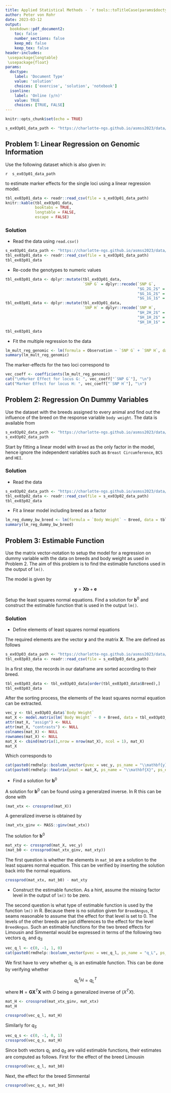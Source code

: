 ```yaml
---
title: Applied Statistical Methods - `r tools::toTitleCase(params$doctype)` 3
author: Peter von Rohr
date: 2023-03-12
output:
  bookdown::pdf_document2:
    toc: false
    number_sections: false
    keep_md: false
    keep_tex: false
header-includes:
 \usepackage{longtable}
 \usepackage{float}
params:
  doctype:
    label: 'Document Type'
    value: 'solution'
    choices: ['exercise', 'solution', 'notebook']
  isonline:
    label: 'Online (y/n)'
    value: TRUE
    choices: [TRUE, FALSE]
---
```



```r
knitr::opts_chunk$set(echo = TRUE)
```


```r
s_ex03p01_data_path <- "https://charlotte-ngs.github.io/asmss2023/data/asm_flem_genomic_data.csv"
```

## Problem 1: Linear Regression on Genomic Information
Use the following dataset which is also given in: 

`r  s_ex03p01_data_path`

to estimate marker effects for the single loci using a linear regression model.

```r
tbl_ex03p01_data <- readr::read_csv(file = s_ex03p01_data_path)
knitr::kable(tbl_ex03p01_data,
             booktabs = TRUE,
             longtable = FALSE,
             escape = FALSE)
```


<!-- your-solution-start
### Your Solution

* Read the data using `read.csv()`

* Re-code the genotypes to numeric values

* Fit the multiple regression to the data


---  your-solution-end -->


<!-- master-solution-start -->

### Solution

* Read the data using `read.csv()`

```r
s_ex03p01_data_path <- "https://charlotte-ngs.github.io/asmss2023/data/asm_flem_genomic_data.csv"
tbl_ex03p01_data <- readr::read_csv(file = s_ex03p01_data_path)
tbl_ex03p01_data
```

* Re-code the genotypes to numeric values

```r
tbl_ex03p01_data <- dplyr::mutate(tbl_ex03p01_data, 
                                  `SNP G` = dplyr::recode(`SNP G`,
                                                          "$G_2G_2$" = 0, 
                                                          "$G_1G_2$" = 1,
                                                          "$G_1G_1$" = 2))
tbl_ex03p01_data <- dplyr::mutate(tbl_ex03p01_data, 
                                  `SNP H` = dplyr::recode(`SNP H`,
                                                          "$H_2H_2$" = 0, 
                                                          "$H_1H_2$" = 1,
                                                          "$H_1H_1$" = 2))

tbl_ex03p01_data
```

* Fit the multiple regression to the data

```r
lm_mult_reg_genomic <- lm(formula = Observation ~ `SNP G` + `SNP H`, data = tbl_ex03p01_data)
summary(lm_mult_reg_genomic)
```

The marker-effects for the two loci correspond to

```r
vec_coeff <- coefficients(lm_mult_reg_genomic)
cat("\nMarker Effect for locus G: ", vec_coeff["`SNP G`"], "\n")
cat("Marker Effect for locus H: ", vec_coeff["`SNP H`"], "\n")
```

<!-- master-solution-end -->


## Problem 2: Regression On Dummy Variables
Use the dataset with the breeds assigned to every animal and find out the influence of the breed on the response variable `body weight`. The data is available from

```r
s_ex03p02_data_path <- "https://charlotte-ngs.github.io/asmss2023/data/asm_bw_flem.csv"
s_ex03p02_data_path
```

Start by fitting a linear model with `Breed` as the only factor in the model, hence ignore the independent variables such as `Breast Circumference`, `BCS` and `HEI`. 

<!-- your-solution-start
### Your Solution

* Read the data

* Fit a linear model with breed as the only factor


---  your-solution-end -->


<!-- master-solution-start -->

### Solution

* Read the data

```r
s_ex03p02_data_path <- "https://charlotte-ngs.github.io/asmss2023/data/asm_bw_flem.csv"
tbl_ex03p02_data <- readr::read_csv(file = s_ex03p02_data_path)
tbl_ex03p02_data
```

* Fit a linear model including breed as a factor

```r
lm_reg_dummy_bw_breed <- lm(formula = `Body Weight` ~ Breed, data = tbl_ex03p02_data)
summary(lm_reg_dummy_bw_breed)
```

<!-- master-solution-end -->


## Problem 3: Estimable Function
Use the matrix vector-notation to setup the model for a regression on dummy variable with the data on breeds and body weight as used in Problem 2. The aim of this problem is to find the estimable functions used in the output of `lm()`. 

The model is given by 

$$\mathbf{y} = \mathbf{Xb} + \mathbf{e}$$

Setup the least squares normal equations. Find a solution for $\mathbf{b}^0$ and construct the estimable function that is used in the output `lm()`. 

<!-- your-solution-start
### Your Solution

* Define elements of least squares normal equations

* Find a solution for $\mathbf{b}^0$

* Construct the estimable function. As a hint, assume the missing factor level in the output of `lm()` to be zero.

---  your-solution-end -->


<!-- master-solution-start -->

### Solution

* Define elements of least squares normal equations

The required elements are the vector $\mathbf{y}$ and the matrix $\mathbf{X}$. The are defined as follows

```r
s_ex03p03_data_path <- "https://charlotte-ngs.github.io/asmss2023/data/asm_bw_flem.csv"
tbl_ex03p03_data <- readr::read_csv(file = s_ex03p03_data_path)
```

In a first step, the records in our dataframe are sorted according to their breed.

```r
tbl_ex03p03_data <- tbl_ex03p03_data[order(tbl_ex03p03_data$Breed),]
tbl_ex03p03_data
```

After the sorting process, the elements of the least squares normal equation can be extracted.

```r
vec_y <- tbl_ex03p03_data$`Body Weight`
mat_X <- model.matrix(lm(`Body Weight` ~ 0 + Breed, data = tbl_ex03p03_data))
attr(mat_X, "assign") <- NULL
attr(mat_X, "contrasts") <- NULL
colnames(mat_X) <- NULL
rownames(mat_X) <- NULL
mat_X <- cbind(matrix(1,nrow = nrow(mat_X), ncol = 1), mat_X)
mat_X
```


Which corresponds to

```r
cat(paste0(rmdhelp::bcolumn_vector(pvec = vec_y, ps_name = "\\mathbf{y}", ps_env = "$$")))
cat(paste0(rmdhelp::bmatrix(pmat = mat_X, ps_name = "\\mathbf{X}", ps_env = "$$")))
```


* Find a solution for $\mathbf{b}^0$

A solution for $\mathbf{b}^0$ can be found using a generalzed inverse. In R this can be done with 

```r
(mat_xtx <- crossprod(mat_X))
```

A generalized inverse is obtained by 

```r
(mat_xtx_ginv <- MASS::ginv(mat_xtx))
```

The solution for $\mathbf{b}^0$

```r
mat_xty <- crossprod(mat_X, vec_y)
(mat_b0 <- crossprod(mat_xtx_ginv, mat_xty))
```

The first question is whether the elements in `mat_b0` are a solution to the least squares normal equation. This can be verified by inserting the solution back into the normal equations.

```r
crossprod(mat_xtx, mat_b0) - mat_xty
```

* Construct the estimable function. As a hint, assume the missing factor level in the output of `lm()` to be zero.

The second question is what type of estimable function is used by the function `lm()` in R. Because there is no solution given for `BreedAngus`, it seams reasonable to assume that the effect for that level is set to $0$. The levels of the other breeds are just differences to the effect for the level `BreedAngus`. Such an estimable functions for the two breed effects for Limousin and Simmental would be expressed in terms of the following two vectors $q_L$ and $q_S$

```r
vec_q_l <- c(0, -1, 1, 0)
cat(paste0(rmdhelp::bcolumn_vector(pvec = vec_q_l, ps_name = "q_L", ps_env = "$$")))
```

We first have to very whether $q_L$ is an estimable function. This can be done by verifying whether 

$$q_L^tH = q_L^T$$

where $\mathbf{H} = \mathbf{GX}^T\mathbf{X}$ with $G$ being a generalized inverse of $(X^TX)$. 

```r
mat_H <- crossprod(mat_xtx_ginv, mat_xtx)
mat_H
```

```r
crossprod(vec_q_l, mat_H)
```

Similarly for $q_S$

```r
vec_q_s <- c(0, -1, 0, 1)
crossprod(vec_q_s, mat_H)
```

Since both vectors $q_L$ and $q_S$ are valid estimable functions, their estimates are computed as follows. First for the effect of the breed Limousin

```r
crossprod(vec_q_l, mat_b0)
```

Next, the effect for the breed Simmental

```r
crossprod(vec_q_s, mat_b0)
```


<!-- master-solution-end -->
 
